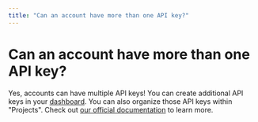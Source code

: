 ```yaml
---
title: "Can an account have more than one API key?"
---
```


# Can an account have more than one API key?

Yes, accounts can have multiple API keys! You can create additional API keys in your [dashboard](https://www.assemblyai.com/app/api-keys). You can also organize those API keys within "Projects". Check out [our official documentation](https://www.assemblyai.com/docs/deployment/account-management) to learn more.